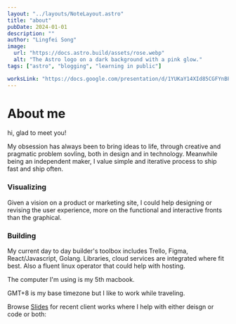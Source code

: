 ```yaml
---
layout: "../layouts/NoteLayout.astro"
title: "about"
pubDate: 2024-01-01
description: ""
author: "Lingfei Song"
image:
  url: "https://docs.astro.build/assets/rose.webp"
  alt: "The Astro logo on a dark background with a pink glow."
tags: ["astro", "blogging", "learning in public"]

worksLink: "https://docs.google.com/presentation/d/1YUKaY14XId85CGFYnBPoS57kZJ7EpKERzBkTMvj26rs/edit?usp=sharing"
---
```


# About me

hi, glad to meet you!

My obsession has always been to bring ideas to life, through creative and pragmatic problem sovling, both in design and in technology. Meanwhile being an independent maker, I value simple and iterative process to ship fast and ship often.

### Visualizing

Given a vision on a product or marketing site, I could help designing or revising the user experience, more on the functional and interactive fronts than the graphical.

### Building

My current day to day builder's toolbox includes Trello, Figma, React/Javascript, Golang. Libraries, cloud services are integrated where fit best. Also a fluent linux operator that could help with hosting.

The computer I'm using is my 5th macbook.

GMT+8 is my base timezone but I like to work while traveling.

Browse <a href={frontmatter.worksLink} target='_blank' class='inline'>Slides</a> for recent client works where I help with either deisgn or code or both:

